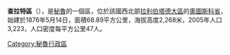 '''查拉特區'''（{{lang-es|Distrito de Charat}}），是[[秘魯|秘魯]]的一個區，位於該國西北部[[拉利伯塔德大區|拉利伯塔德大區]]的[[奧圖斯科省|奧圖斯科省]]，始建於1876年5月14日，面積68.89平方公里，海拔高度2,268米，2005年人口3,223，人口密度每平方公里47人。

{{Peru-geo-stub}}
[[Category:秘魯行政區|Category:秘魯行政區]]